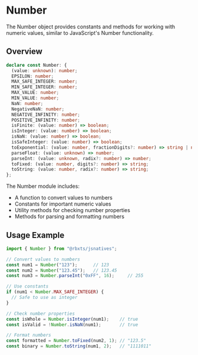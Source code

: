 # Number

The Number object provides constants and methods for working with numeric values, similar to JavaScript's Number functionality.

## Overview

```ts
declare const Number: {
  (value: unknown): number;
  EPSILON: number;
  MAX_SAFE_INTEGER: number;
  MIN_SAFE_INTEGER: number;
  MAX_VALUE: number;
  MIN_VALUE: number;
  NaN: number;
  NegativeNaN: number;
  NEGATIVE_INFINITY: number;
  POSITIVE_INFINITY: number;
  isFinite: (value: number) => boolean;
  isInteger: (value: number) => boolean;
  isNaN: (value: number) => boolean;
  isSafeInteger: (value: number) => boolean;
  toExponential: (value: number, fractionDigits?: number) => string | null;
  parseFloat: (value: unknown) => number;
  parseInt: (value: unknown, radix?: number) => number;
  toFixed: (value: number, digits?: number) => string;
  toString: (value: number, radix?: number) => string;
};
```

The Number module includes:

- A function to convert values to numbers
- Constants for important numeric values
- Utility methods for checking number properties
- Methods for parsing and formatting numbers

## Usage Example

```ts
import { Number } from "@rbxts/jsnatives";

// Convert values to numbers
const num1 = Number("123");      // 123
const num2 = Number("123.45");   // 123.45
const num3 = Number.parseInt("0xFF", 16);     // 255

// Use constants
if (num1 < Number.MAX_SAFE_INTEGER) {
  // Safe to use as integer
}

// Check number properties
const isWhole = Number.isInteger(num1);    // true
const isValid = !Number.isNaN(num1);       // true

// Format numbers
const formatted = Number.toFixed(num2, 1); // "123.5"
const binary = Number.toString(num1, 2);   // "1111011"
```